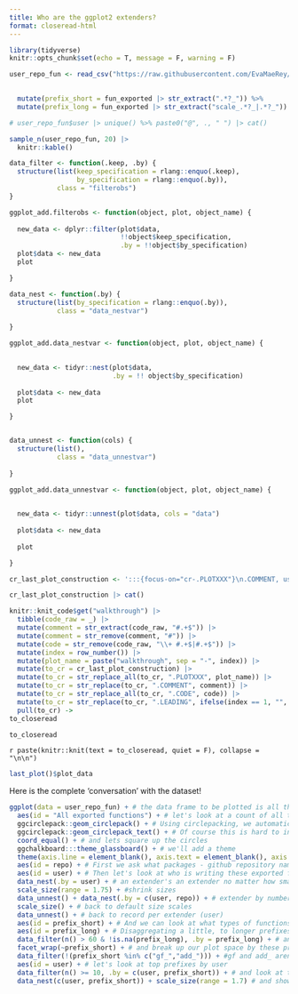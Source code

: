```yaml
---
title: Who are the ggplot2 extenders?
format: closeread-html
---
```



```r
library(tidyverse)
knitr::opts_chunk$set(echo = T, message = F, warning = F)
```



```r
user_repo_fun <- read_csv("https://raw.githubusercontent.com/EvaMaeRey/mytidytuesday/refs/heads/main/2024-11-19-gg-prefixes/exported_funs_exts_ggplot2_tidyverse_org.csv") %>% 

  
  mutate(prefix_short = fun_exported |> str_extract(".*?_")) %>% 
  mutate(prefix_long = fun_exported |> str_extract("scale_.*?_|.*?_"))

# user_repo_fun$user |> unique() %>% paste0("@", ., " ") |> cat()

sample_n(user_repo_fun, 20) |>
  knitr::kable()
```

```r
data_filter <- function(.keep, .by) {
  structure(list(keep_specification = rlang::enquo(.keep), 
                 by_specification = rlang::enquo(.by)), 
            class = "filterobs")
}

ggplot_add.filterobs <- function(object, plot, object_name) {
  
  new_data <- dplyr::filter(plot$data, 
                            !!object$keep_specification, 
                            .by = !!object$by_specification)
  plot$data <- new_data
  plot

}

data_nest <- function(.by) {
  structure(list(by_specification = rlang::enquo(.by)),
            class = "data_nestvar")
  
}

ggplot_add.data_nestvar <- function(object, plot, object_name) {

  
  new_data <- tidyr::nest(plot$data, 
                          .by = !! object$by_specification)
    
  plot$data <- new_data
  plot

}


data_unnest <- function(cols) {
  structure(list(),
            class = "data_unnestvar")
  
}

ggplot_add.data_unnestvar <- function(object, plot, object_name) {

  
  new_data <- tidyr::unnest(plot$data, cols = "data")
    
  plot$data <- new_data
  
  plot

}

```









```r
cr_last_plot_construction <- ':::{focus-on="cr-.PLOTXXX"}\n.COMMENT, using `.CODE`\n:::\n\n:::{#cr-.PLOTXXX}\n```{r .PLOTXXX}\n.LEADING\n  .CODE\n```\n:::\n'  

cr_last_plot_construction |> cat()
```



```r
knitr::knit_code$get("walkthrough") |>
  tibble(code_raw = _) |>
  mutate(comment = str_extract(code_raw, "#.+$")) |>
  mutate(comment = str_remove(comment, "#")) |>
  mutate(code = str_remove(code_raw, "\\+ #.+$|#.+$")) |>
  mutate(index = row_number()) |>
  mutate(plot_name = paste("walkthrough", sep = "-", index)) |>
  mutate(to_cr = cr_last_plot_construction) |>
  mutate(to_cr = str_replace_all(to_cr, ".PLOTXXX", plot_name)) |>
  mutate(to_cr = str_replace(to_cr, ".COMMENT", comment)) |>
  mutate(to_cr = str_replace_all(to_cr, ".CODE", code)) |>
  mutate(to_cr = str_replace(to_cr, ".LEADING", ifelse(index == 1, "", "last_plot() +"))) |>
  pull(to_cr) -> 
to_closeread

to_closeread
```






:::{.cr-section}

`r paste(knitr::knit(text = to_closeread, quiet = F), collapse = "\n\n")`

:::


```r
last_plot()$plot_data
```

Here is the complete 'conversation' with the dataset!

```r
ggplot(data = user_repo_fun) + # the data frame to be plotted is all the exported functions from the 
  aes(id = "All exported functions") + # let's look at a count of all the exported functions first
  ggcirclepack::geom_circlepack() + # Using circlepacking, we automatically have circles size representing the number of observation, i.e. exported functions
  ggcirclepack::geom_circlepack_text() + # Of course this is hard to interpret without some kind of label.  We use geom_circplepack_text to do this for us
  coord_equal() + # and lets square up the circles
  ggchalkboard:::theme_glassboard() + # we'll add a theme
  theme(axis.line = element_blank(), axis.text = element_blank(), axis.ticks = element_blank()) + # And remove axes... 
  aes(id = repo) + # First we ask what packages - github repository names - are present
  aes(id = user) + # Then let's look at who is writing these exported functions
  data_nest(.by = user) + # an extender's an extender no matter how small
  scale_size(range = 1.75) + #shrink sizes
  data_unnest() + data_nest(.by = c(user, repo)) + # extender by number of repos
  scale_size() + # back to default size scales
  data_unnest() + # back to record per extender (user)
  aes(id = prefix_short) + # And we can look at what types of functions are exported, by looking at prefixes
  aes(id = prefix_long) + # Disaggregating a little, to longer prefixes like scale_color, we get a more granular look at exported function types
  data_filter(n() > 60 & !is.na(prefix_long), .by = prefix_long) + # and we filter more popular prefixes
  facet_wrap(~prefix_short) + # and break up our plot space by these prefixes
  data_filter(!(prefix_short %in% c("gf_","add_"))) + #gf and add_ aren't really in-grammar prefixes
  aes(id = user) + # let's look at top prefixes by user
  data_filter(n() >= 10, .by = c(user, prefix_short)) + # and look at the prolific authors in each of these areas
  data_nest(c(user, prefix_short)) + scale_size(range = 1.7) # and show them equally
```
